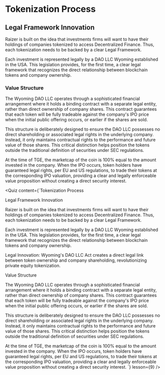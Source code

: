 

# Tokenization Process

## Legal Framework Innovation

Raizer is built on the idea that investments firms will want to have their holdings of companies tokenized to access Decentralized Finance. Thus, each tokenization needs to be backed by a clear Legal Framework.

Each investment is represented legally by a DAO LLC Wyoming established in the USA. This legislation provides, for the first time, a clear legal framework that recognizes the direct relationship between blockchain tokens and company ownership.

<Highlight 
  type="feature"
  title="Legal Innovation"
  description="Wyoming's DAO LLC Act creates a direct legal link between token ownership and company shareholding, revolutionizing private equity tokenization."
/>

### Value Structure
The Wyoming DAO LLC operates through a sophisticated financial arrangement where it holds a binding contract with a separate legal entity, rather than direct ownership of company shares. This contract guarantees that each token will be fully tradeable against the company's IPO price when the initial public offering occurs, or earlier if the shares are sold.

This structure is deliberately designed to ensure the DAO LLC possesses no direct shareholding or associated legal rights in the underlying company. Instead, it only maintains contractual rights to the performance and future value of those shares. This critical distinction helps position the tokens outside the traditional definition of securities under SEC regulations.

At the time of TGE, the marketcap of the coin is 100% equal to the amount invested in the company. When the IPO occurs, token holders have guaranteed legal rights, per EU and US regulations, to trade their tokens at the corresponding IPO valuation, providing a clear and legally enforceable value proposition without creating a direct security interest.

<Quiz 
  content={`Tokenization Process

Legal Framework Innovation

Raizer is built on the idea that investments firms will want to have their holdings of companies tokenized to access Decentralized Finance. Thus, each tokenization needs to be backed by a clear Legal Framework.

Each investment is represented legally by a DAO LLC Wyoming established in the USA. This legislation provides, for the first time, a clear legal framework that recognizes the direct relationship between blockchain tokens and company ownership.

Legal Innovation: Wyoming's DAO LLC Act creates a direct legal link between token ownership and company shareholding, revolutionizing private equity tokenization.

Value Structure

The Wyoming DAO LLC operates through a sophisticated financial arrangement where it holds a binding contract with a separate legal entity, rather than direct ownership of company shares. This contract guarantees that each token will be fully tradeable against the company's IPO price when the initial public offering occurs, or earlier if the shares are sold.

This structure is deliberately designed to ensure the DAO LLC possesses no direct shareholding or associated legal rights in the underlying company. Instead, it only maintains contractual rights to the performance and future value of those shares. This critical distinction helps position the tokens outside the traditional definition of securities under SEC regulations.

At the time of TGE, the marketcap of the coin is 100% equal to the amount invested in the company. When the IPO occurs, token holders have guaranteed legal rights, per EU and US regulations, to trade their tokens at the corresponding IPO valuation, providing a clear and legally enforceable value proposition without creating a direct security interest.
`} 
  lesson={9}
/>